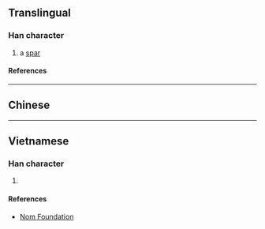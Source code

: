 {{character info}}
==Translingual==

===Han character===
{{Han char|rn=75|rad=木|as=12|sn=16|four=|canj=DHUJ|ids=⿰木臯}}

# a [[spar]]

====References====
{{Han ref|kx=0555.311|dkj=15620|hdz=21293.080|uh=6A70}}

----

==Chinese==
{{zh-see|槔}}

----

==Vietnamese==

===Han character===
{{vi-readings|rs=木12|reading=[[cao]], [[cau]]}}

# {{rfdef|vi|sort=木12}}

====References====
* [http://nomfoundation.org/common/nom_details.php?codepoint=6a70 Nom Foundation]